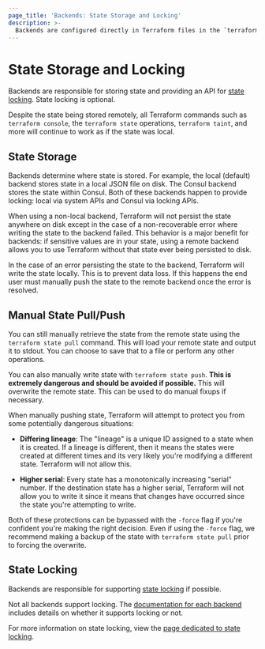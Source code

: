 ```yaml
---
page_title: 'Backends: State Storage and Locking'
description: >-
  Backends are configured directly in Terraform files in the `terraform` section.
---
```


# State Storage and Locking

Backends are responsible for storing state and providing an API for
[state locking](/language/state/locking). State locking is optional.

Despite the state being stored remotely, all Terraform commands such
as `terraform console`, the `terraform state` operations, `terraform taint`,
and more will continue to work as if the state was local.

## State Storage

Backends determine where state is stored. For example, the local (default)
backend stores state in a local JSON file on disk. The Consul backend stores
the state within Consul. Both of these backends happen to provide locking:
local via system APIs and Consul via locking APIs.

When using a non-local backend, Terraform will not persist the state anywhere
on disk except in the case of a non-recoverable error where writing the state
to the backend failed. This behavior is a major benefit for backends: if
sensitive values are in your state, using a remote backend allows you to use
Terraform without that state ever being persisted to disk.

In the case of an error persisting the state to the backend, Terraform will
write the state locally. This is to prevent data loss. If this happens the
end user must manually push the state to the remote backend once the error
is resolved.

## Manual State Pull/Push

You can still manually retrieve the state from the remote state using
the `terraform state pull` command. This will load your remote state and
output it to stdout. You can choose to save that to a file or perform any
other operations.

You can also manually write state with `terraform state push`. **This
is extremely dangerous and should be avoided if possible.** This will
overwrite the remote state. This can be used to do manual fixups if necessary.

When manually pushing state, Terraform will attempt to protect you from
some potentially dangerous situations:

- **Differing lineage**: The "lineage" is a unique ID assigned to a state
  when it is created. If a lineage is different, then it means the states
  were created at different times and its very likely you're modifying a
  different state. Terraform will not allow this.

- **Higher serial**: Every state has a monotonically increasing "serial"
  number. If the destination state has a higher serial, Terraform will
  not allow you to write it since it means that changes have occurred since
  the state you're attempting to write.

Both of these protections can be bypassed with the `-force` flag if you're
confident you're making the right decision. Even if using the `-force` flag,
we recommend making a backup of the state with `terraform state pull`
prior to forcing the overwrite.

## State Locking

Backends are responsible for supporting [state locking](/language/state/locking)
if possible.

Not all backends support locking. The
[documentation for each backend](/language/settings/backends)
includes details on whether it supports locking or not.

For more information on state locking, view the
[page dedicated to state locking](/language/state/locking).
